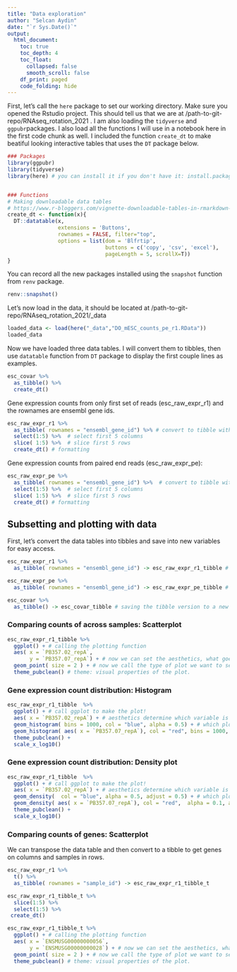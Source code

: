 ```yaml
---
title: "Data exploration"
author: "Selcan Aydin"
date: "`r Sys.Date()`"
output: 
  html_document:
    toc: true
    toc_depth: 4
    toc_float: 
      collapsed: false
      smooth_scroll: false
    df_print: paged
    code_folding: hide
---
```



First, let's call the `here` package to set our working directory. Make sure you opened the Rstudio project. This should tell us that we are at /path-to-git-repo/RNAseq_rotation_2021 . I am also loading the `tidyverse` and `ggpubr`packages. I also load all the functions I will use in a notebook here in the first code chunk as well. I included the function `create_dt` to make beatiful looking interactive tables that uses the `DT` package below. 

```r


### Packages
library(ggpubr)
library(tidyverse)
library(here) # you can install it if you don't have it: install.packages("here")


### Functions
# Making downloadable data tables
# https://www.r-bloggers.com/vignette-downloadable-tables-in-rmarkdown-with-the-dt-package/
create_dt <- function(x){
  DT::datatable(x,
                extensions = 'Buttons',
                rownames = FALSE, filter="top",
                options = list(dom = 'Blfrtip',
                               buttons = c('copy', 'csv', 'excel'),
                               pageLength = 5, scrollX=T))
}


```

You can record all the new packages installed using the `snapshot` function from `renv` package. 
```r
renv::snapshot()
```



Let's now load in the data, it should be  located at /path-to-git-repo/RNAseq_rotation_2021/_data 

```r
loaded_data <- load(here("_data","DO_mESC_counts_pe_r1.RData"))
loaded_data
```

Now we have loaded three data tables. I will convert them to tibbles, then use `datatable` function from `DT` package to display the first couple lines as examples.

```r
esc_covar %>% 
  as_tibble() %>% 
  create_dt()
```

Gene expression counts from only first set of reads (esc_raw_expr_r1) and the rownames are ensembl gene ids.

```r
esc_raw_expr_r1 %>% 
  as_tibble( rownames = "ensembl_gene_id") %>% # convert to tibble with the rownames as a new column labeled ensembl_gene_id
  select(1:5) %>%  # select first 5 columns
  slice( 1:5) %>%  # slice first 5 rows
  create_dt() # formatting
```


Gene expression counts from paired end reads (esc_raw_expr_pe):

```r
esc_raw_expr_pe %>% 
  as_tibble( rownames = "ensembl_gene_id") %>%  # convert to tibble with the rownames as a new column labeled ensembl_gene_id
  select(1:5) %>%  # select first 5 columns
  slice( 1:5) %>%  # slice first 5 rows
  create_dt() # formatting
```


## Subsetting and plotting with data

First, let's convert the data tables into tibbles and save into new variables for easy access.

```r
esc_raw_expr_r1 %>% 
  as_tibble( rownames = "ensembl_gene_id") -> esc_raw_expr_r1_tibble # saving the tibble version to a new variable

esc_raw_expr_pe %>% 
  as_tibble( rownames = "ensembl_gene_id") -> esc_raw_expr_pe_tibble # saving the tibble version to a new variable

esc_covar %>% 
  as_tibble() -> esc_covar_tibble # saving the tibble version to a new variable

```


### Comparing counts of across samples: Scatterplot

```r

esc_raw_expr_r1_tibble %>% 
  ggplot() + # calling the plotting function
  aes( x = `PB357.02_repA`, 
       y = `PB357.07_repA`) + # now we can set the aesthetics, what goes on which axes, what color... you can use variable/column names inside here.
  geom_point( size = 2 ) + # now we call the type of plot we want to see. in this case we want points. and set related parameters.
  theme_pubclean() # theme: visual properties of the plot.

```

### Gene expression count distribution: Histogram

```r

esc_raw_expr_r1_tibble  %>% 
  ggplot() + # call ggplot to make the plot!
  aes( x = `PB357.02_repA`) + # aesthetics determine which variable is being plotted and how it is being used. you can use column names here. 
  geom_histogram( bins = 1000, col = "blue", alpha = 0.5) + # which plot to show
  geom_histogram( aes( x = `PB357.07_repA`), col = "red", bins = 1000, alpha = 0.4)+
  theme_pubclean() +
  scale_x_log10()

```

### Gene expression count distribution: Density plot

```r

esc_raw_expr_r1_tibble  %>% 
  ggplot() + # call ggplot to make the plot!
  aes( x = `PB357.02_repA`) + # aesthetics determine which variable is being plotted and how it is being used. you can use column names here. 
  geom_density(  col = "blue", alpha = 0.5, adjust = 0.5) + # which plot to show
  geom_density( aes( x = `PB357.07_repA`), col = "red",  alpha = 0.1, adjust =0.5)+
  theme_pubclean() +
  scale_x_log10()

```



### Comparing counts of genes: Scatterplot

We can transpose the data table and then convert to a tibble to get genes on columns and samples in rows. 

```r
esc_raw_expr_r1 %>% 
  t() %>% 
  as_tibble( rownames = "sample_id") -> esc_raw_expr_r1_tibble_t

esc_raw_expr_r1_tibble_t %>% 
  slice(1:5) %>% 
  select(1:5) %>% 
 create_dt()

```


```r

esc_raw_expr_r1_tibble_t %>% 
  ggplot() + # calling the plotting function
  aes( x = `ENSMUSG00000000056`, 
       y = `ENSMUSG00000000028`) + # now we can set the aesthetics, what goes on which axes, what color... you can use variable/column names inside here.
  geom_point( size = 2 ) + # now we call the type of plot we want to see. in this case we want points. and set related parameters.
  theme_pubclean() # theme: visual properties of the plot.

```
